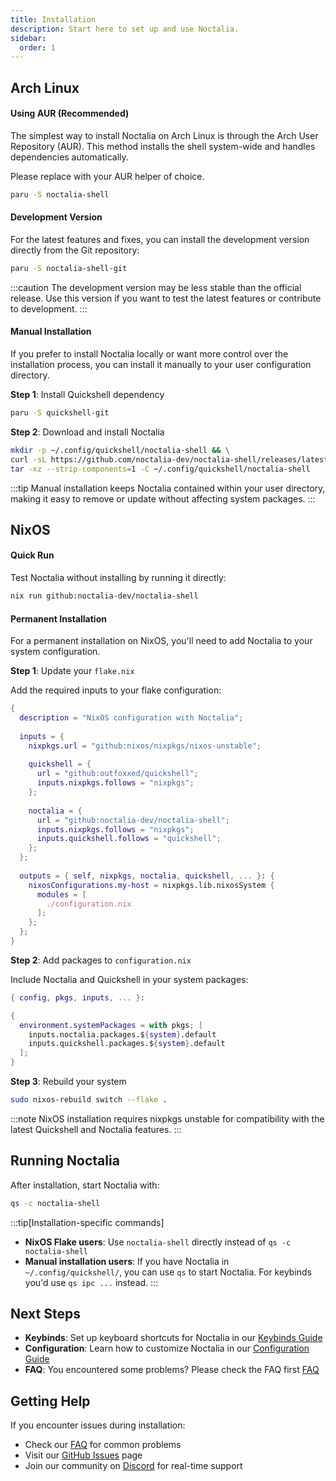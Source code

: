 ```yaml
---
title: Installation
description: Start here to set up and use Noctalia.
sidebar:
  order: 1
---
```


## Arch Linux

#### Using AUR (Recommended)

The simplest way to install Noctalia on Arch Linux is through the Arch User Repository (AUR). This method installs the shell system-wide and handles dependencies automatically.

Please replace with your AUR helper of choice.

```bash
paru -S noctalia-shell
```

#### Development Version

For the latest features and fixes, you can install the development version directly from the Git repository:

```bash
paru -S noctalia-shell-git
```

:::caution
The development version may be less stable than the official release. Use this version if you want to test the latest features or contribute to development.
:::

#### Manual Installation

If you prefer to install Noctalia locally or want more control over the installation process, you can install it manually to your user configuration directory.

**Step 1**: Install Quickshell dependency
```bash
paru -S quickshell-git
```

**Step 2**: Download and install Noctalia
```bash
mkdir -p ~/.config/quickshell/noctalia-shell && \
curl -sL https://github.com/noctalia-dev/noctalia-shell/releases/latest/download/noctalia-latest.tar.gz | \
tar -xz --strip-components=1 -C ~/.config/quickshell/noctalia-shell
```

:::tip
Manual installation keeps Noctalia contained within your user directory, making it easy to remove or update without affecting system packages.
:::

## NixOS

#### Quick Run

Test Noctalia without installing by running it directly:

```bash
nix run github:noctalia-dev/noctalia-shell
```

#### Permanent Installation

For a permanent installation on NixOS, you'll need to add Noctalia to your system configuration.

**Step 1**: Update your `flake.nix`

Add the required inputs to your flake configuration:

```nix
{
  description = "NixOS configuration with Noctalia";
  
  inputs = {
    nixpkgs.url = "github:nixos/nixpkgs/nixos-unstable";
    
    quickshell = {
      url = "github:outfoxxed/quickshell";
      inputs.nixpkgs.follows = "nixpkgs";
    };
    
    noctalia = {
      url = "github:noctalia-dev/noctalia-shell";
      inputs.nixpkgs.follows = "nixpkgs";
      inputs.quickshell.follows = "quickshell";
    };
  };
  
  outputs = { self, nixpkgs, noctalia, quickshell, ... }: {
    nixosConfigurations.my-host = nixpkgs.lib.nixosSystem {
      modules = [
        ./configuration.nix
      ];
    };
  };
}
```

**Step 2**: Add packages to `configuration.nix`

Include Noctalia and Quickshell in your system packages:

```nix
{ config, pkgs, inputs, ... }:

{
  environment.systemPackages = with pkgs; [
    inputs.noctalia.packages.${system}.default
    inputs.quickshell.packages.${system}.default
  ];
}
```

**Step 3**: Rebuild your system

```bash
sudo nixos-rebuild switch --flake .
```

:::note
NixOS installation requires nixpkgs unstable for compatibility with the latest Quickshell and Noctalia features.
:::

## Running Noctalia

After installation, start Noctalia with:

```bash
qs -c noctalia-shell
```

:::tip[Installation-specific commands]
- **NixOS Flake users**: Use `noctalia-shell` directly instead of `qs -c noctalia-shell`
- **Manual installation users**: If you have Noctalia in `~/.config/quickshell/`, you can use `qs` to start Noctalia. For keybinds you'd use `qs ipc ...` instead.
:::

## Next Steps

- **Keybinds**: Set up keyboard shortcuts for Noctalia in our [Keybinds Guide](./keybinds)
- **Configuration**: Learn how to customize Noctalia in our [Configuration Guide](./configuration)
- **FAQ**: You encountered some problems? Please check the FAQ first [FAQ](./faq)

## Getting Help

If you encounter issues during installation:

- Check our [FAQ](./faq) for common problems
- Visit our [GitHub Issues](https://github.com/noctalia-dev/noctalia-shell/issues) page
- Join our community on [Discord](https://discord.noctalia.dev) for real-time support